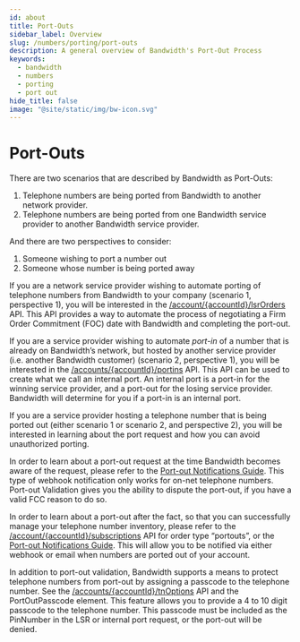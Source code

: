 ```yaml
---
id: about
title: Port-Outs
sidebar_label: Overview
slug: /numbers/porting/port-outs
description: A general overview of Bandwidth's Port-Out Process
keywords:
  - bandwidth
  - numbers
  - porting
  - port out
hide_title: false
image: "@site/static/img/bw-icon.svg"
---
```


# Port-Outs

There are two scenarios that are described by Bandwidth as Port-Outs:

1. Telephone numbers are being ported from Bandwidth to another network provider.
2. Telephone numbers are being ported from one Bandwidth service provider to another Bandwidth service provider.

And there are two perspectives to consider:

1. Someone wishing to port a number out
2. Someone whose number is being ported away

If you are a network service provider wishing to automate porting of telephone numbers from Bandwidth to your company (scenario 1, perspective 1), you will be interested in the [/account/{accountId}/lsrOrders](/apis/numbers/#operation/CreateLsrOrder) API. This API provides a way to automate the process of negotiating a Firm Order Commitment (FOC) date with Bandwidth and completing the port-out.

If you are a service provider wishing to automate _port-in_ of a number that is already on Bandwidth’s network, but hosted by another service provider (i.e. another Bandwidth customer) (scenario 2, perspective 1), you will be interested in the [/accounts/{accountId}/portins](/apis/numbers/#operation/CreatePortin) API. This API can be used to create what we call an internal port. An internal port is a port-in for the winning service provider, and a port-out for the losing service provider. Bandwidth will determine for you if a port-in is an internal port.

If you are a service provider hosting a telephone number that is being ported out (either scenario 1 or scenario 2, and perspective 2), you will be interested in learning about the port request and how you can avoid unauthorized porting.

In order to learn about a port-out request at the time Bandwidth becomes aware of the request, please refer to the [Port-out Notifications Guide](/docs/numbers/porting/port-outs/portOutNotifications). This type of webhook notification only works for on-net telephone numbers. Port-out Validation gives you the ability to dispute the port-out, if you have a valid FCC reason to do so.

In order to learn about a port-out after the fact, so that you can successfully manage your telephone number inventory, please refer to the [/account/{accountId}/subscriptions](/apis/numbers/#operation/CreateSubscriptions) API for order type “portouts”, or the [Port-out Notifications Guide](/docs/numbers/porting/port-outs/portOutNotifications). This will allow you to be notified via either webhook or email when numbers are ported out of your account.

In addition to port-out validation, Bandwidth supports a means to protect telephone numbers from port-out by assigning a passcode to the telephone number. See the [/accounts/{accountId}/tnOptions](/apis/numbers/#operation/CreateTnOptionOrder) API and the PortOutPasscode element. This feature allows you to provide a 4 to 10 digit passcode to the telephone number. This passcode must be included as the PinNumber in the LSR or internal port request, or the port-out will be denied.
